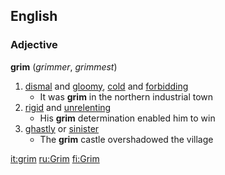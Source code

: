 ==English==
===Adjective===
'''grim'''  (''grimmer'', ''grimmest'')
#[[dismal]] and [[gloomy]], [[cold]] and [[forbidding]]
#* It was '''grim''' in the northern industrial town
#[[rigid]] and [[unrelenting]]
#* His '''grim''' determination enabled him to win
#[[ghastly]] or [[sinister]]
#* The '''grim''' castle overshadowed the village

[[it:grim]]
[[ru:Grim]]
[[fi:Grim]]
